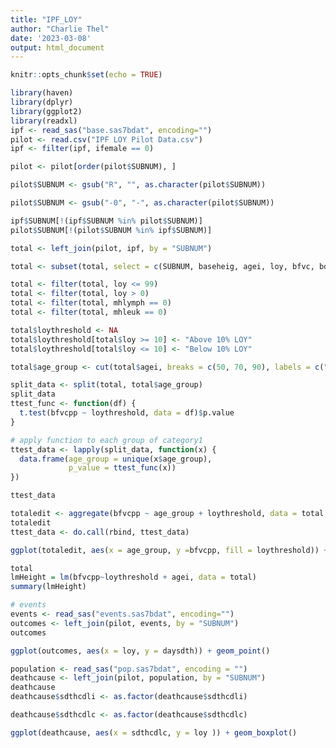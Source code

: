 ```yaml
---
title: "IPF_LOY"
author: "Charlie Thel"
date: '2023-03-08'
output: html_document
---
```


```r
knitr::opts_chunk$set(echo = TRUE)
```


```r
library(haven)
library(dplyr)
library(ggplot2)
library(readxl)
ipf <- read_sas("base.sas7bdat", encoding="")
pilot <- read.csv("IPF LOY Pilot Data.csv")
ipf <- filter(ipf, ifemale == 0)

pilot <- pilot[order(pilot$SUBNUM), ]

pilot$SUBNUM <- gsub("R", "", as.character(pilot$SUBNUM))

pilot$SUBNUM <- gsub("-0", "-", as.character(pilot$SUBNUM))

ipf$SUBNUM[!(ipf$SUBNUM %in% pilot$SUBNUM)]
pilot$SUBNUM[!(pilot$SUBNUM %in% ipf$SUBNUM)]

total <- left_join(pilot, ipf, by = "SUBNUM")

total <- subset(total, select = c(SUBNUM, baseheig, agei, loy, bfvc, bdlcoa, bdlcopp, bfvcpp, mhlymph, mhleuk, smokstat))

total <- filter(total, loy <= 99)
total <- filter(total, loy > 0)
total <- filter(total, mhlymph == 0)
total <- filter(total, mhleuk == 0)

total$loythreshold <- NA
total$loythreshold[total$loy >= 10] <- "Above 10% LOY"
total$loythreshold[total$loy <= 10] <- "Below 10% LOY"

total$age_group <- cut(total$agei, breaks = c(50, 70, 90), labels = c("50-65", "66-80", "81-90"), include.highest = TRUE)

split_data <- split(total, total$age_group)
split_data
ttest_func <- function(df) {
  t.test(bfvcpp ~ loythreshold, data = df)$p.value
}

# apply function to each group of category1
ttest_data <- lapply(split_data, function(x) {
  data.frame(age_group = unique(x$age_group),
             p_value = ttest_func(x))
})

ttest_data

totaledit <- aggregate(bfvcpp ~ age_group + loythreshold, data = total, FUN = mean)
totaledit
ttest_data <- do.call(rbind, ttest_data)

ggplot(totaledit, aes(x = age_group, y =bfvcpp, fill = loythreshold)) + geom_bar(stat = 'identity', position = 'dodge') + theme_bw()

total
lmHeight = lm(bfvcpp~loythreshold + agei, data = total)
summary(lmHeight) 


```

```r
# events
events <- read_sas("events.sas7bdat", encoding="")
outcomes <- left_join(pilot, events, by = "SUBNUM")
outcomes

ggplot(outcomes, aes(x = loy, y = daysdth)) + geom_point()
```

```r
population <- read_sas("pop.sas7bdat", encoding = "")
deathcause <- left_join(pilot, population, by = "SUBNUM")
deathcause
deathcause$sdthcdli <- as.factor(deathcause$sdthcdli)

deathcause$sdthcdlc <- as.factor(deathcause$sdthcdlc)

ggplot(deathcause, aes(x = sdthcdlc, y = loy )) + geom_boxplot()
```

